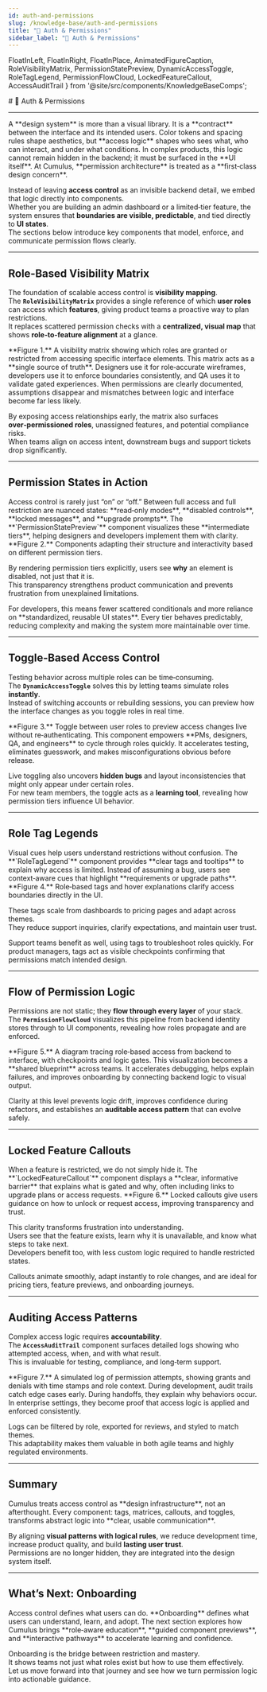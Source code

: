 ```yaml
---
id: auth-and-permissions
slug: /knowledge-base/auth-and-permissions
title: "🔐 Auth & Permissions"
sidebar_label: "🔐 Auth & Permissions"
---
```


  FloatInLeft,
  FloatInRight,
  FloatInPlace,
  AnimatedFigureCaption,
  RoleVisibilityMatrix,
  PermissionStatePreview,
  DynamicAccessToggle,
  RoleTagLegend,
  PermissionFlowCloud,
  LockedFeatureCallout,
  AccessAuditTrail
} from '@site/src/components/KnowledgeBaseComps';

<FloatInPlace>
# 🔐 Auth & Permissions
</FloatInPlace>

---

<FloatInLeft>
A **design system** is more than a visual library. It is a **contract** between the interface and its intended users.  
Color tokens and spacing rules shape aesthetics, but **access logic** shapes who sees what, who can interact, and under what conditions.  
In complex products, this logic cannot remain hidden in the backend; it must be surfaced in the **UI itself**.  
At Cumulus, **permission architecture** is treated as a **first‑class design concern**.
</FloatInLeft>

<FloatInLeft>

Instead of leaving **access control** as an invisible backend detail, we embed that logic directly into components.  
Whether you are building an admin dashboard or a limited‑tier feature, the system ensures that **boundaries are visible, predictable**, and tied directly to **UI states**.  
The sections below introduce key components that model, enforce, and communicate permission flows clearly.
</FloatInLeft>


---

## Role‑Based Visibility Matrix

<FloatInLeft>

The foundation of scalable access control is **visibility mapping**.  
The **`RoleVisibilityMatrix`** provides a single reference of which **user roles** can access which **features**, giving product teams a proactive way to plan restrictions.  
It replaces scattered permission checks with a **centralized, visual map** that shows **role‑to‑feature alignment** at a glance.
</FloatInLeft>


<RoleVisibilityMatrix />

<AnimatedFigureCaption>
**Figure 1.** A visibility matrix showing which roles are granted or restricted from accessing specific interface elements.
</AnimatedFigureCaption>

<FloatInLeft>
This matrix acts as a **single source of truth**.  
Designers use it for role‑accurate wireframes, developers use it to enforce boundaries consistently, and QA uses it to validate gated experiences.  
When permissions are clearly documented, assumptions disappear and mismatches between logic and interface become far less likely.
</FloatInLeft>

<FloatInLeft>

By exposing access relationships early, the matrix also surfaces **over‑permissioned roles**, unassigned features, and potential compliance risks.  
When teams align on access intent, downstream bugs and support tickets drop significantly.
</FloatInLeft>


---

## Permission States in Action

<FloatInLeft>
Access control is rarely just “on” or “off.”  
Between full access and full restriction are nuanced states: **read‑only modes**, **disabled controls**, **locked messages**, and **upgrade prompts**.  
The **`PermissionStatePreview`** component visualizes these **intermediate tiers**, helping designers and developers implement them with clarity.
</FloatInLeft>

<PermissionStatePreview />

<AnimatedFigureCaption>
**Figure 2.** Components adapting their structure and interactivity based on different permission tiers.
</AnimatedFigureCaption>

<FloatInLeft>

By rendering permission tiers explicitly, users see **why** an element is disabled, not just that it is.  
This transparency strengthens product communication and prevents frustration from unexplained limitations.
</FloatInLeft>


<FloatInLeft>
For developers, this means fewer scattered conditionals and more reliance on **standardized, reusable UI states**.  
Every tier behaves predictably, reducing complexity and making the system more maintainable over time.
</FloatInLeft>

---

## Toggle‑Based Access Control

<FloatInLeft>

Testing behavior across multiple roles can be time‑consuming.  
The **`DynamicAccessToggle`** solves this by letting teams simulate roles **instantly**.  
Instead of switching accounts or rebuilding sessions, you can preview how the interface changes as you toggle roles in real time.
</FloatInLeft>


<DynamicAccessToggle />

<AnimatedFigureCaption>
**Figure 3.** Toggle between user roles to preview access changes live without re‑authenticating.
</AnimatedFigureCaption>

<FloatInLeft>
This component empowers **PMs, designers, QA, and engineers** to cycle through roles quickly.  
It accelerates testing, eliminates guesswork, and makes misconfigurations obvious before release.
</FloatInLeft>

<FloatInLeft>

Live toggling also uncovers **hidden bugs** and layout inconsistencies that might only appear under certain roles.  
For new team members, the toggle acts as a **learning tool**, revealing how permission tiers influence UI behavior.
</FloatInLeft>


---

## Role Tag Legends

<FloatInLeft>
Visual cues help users understand restrictions without confusion.  
The **`RoleTagLegend`** component provides **clear tags and tooltips** to explain why access is limited.  
Instead of assuming a bug, users see context‑aware cues that highlight **requirements or upgrade paths**.
</FloatInLeft>

<RoleTagLegend />

<AnimatedFigureCaption>
**Figure 4.** Role‑based tags and hover explanations clarify access boundaries directly in the UI.
</AnimatedFigureCaption>

<FloatInLeft>

These tags scale from dashboards to pricing pages and adapt across themes.  
They reduce support inquiries, clarify expectations, and maintain user trust.
</FloatInLeft>


<FloatInLeft>
Support teams benefit as well, using tags to troubleshoot roles quickly.  
For product managers, tags act as visible checkpoints confirming that permissions match intended design.
</FloatInLeft>

---

## Flow of Permission Logic

<FloatInLeft>

Permissions are not static; they **flow through every layer** of your stack.  
The **`PermissionFlowCloud`** visualizes this pipeline from backend identity stores through to UI components, revealing how roles propagate and are enforced.
</FloatInLeft>


<PermissionFlowCloud />

<AnimatedFigureCaption>
**Figure 5.** A diagram tracing role‑based access from backend to interface, with checkpoints and logic gates.
</AnimatedFigureCaption>

<FloatInLeft>
This visualization becomes a **shared blueprint** across teams.  
It accelerates debugging, helps explain failures, and improves onboarding by connecting backend logic to visual output.
</FloatInLeft>

<FloatInLeft>

Clarity at this level prevents logic drift, improves confidence during refactors, and establishes an **auditable access pattern** that can evolve safely.
</FloatInLeft>


---

## Locked Feature Callouts

<FloatInLeft>
When a feature is restricted, we do not simply hide it.  
The **`LockedFeatureCallout`** component displays a **clear, informative barrier** that explains what is gated and why, often including links to upgrade plans or access requests.
</FloatInLeft>

<LockedFeatureCallout />

<AnimatedFigureCaption>
**Figure 6.** Locked callouts give users guidance on how to unlock or request access, improving transparency and trust.
</AnimatedFigureCaption>

<FloatInLeft>

This clarity transforms frustration into understanding.  
Users see that the feature exists, learn why it is unavailable, and know what steps to take next.  
Developers benefit too, with less custom logic required to handle restricted states.
</FloatInLeft>


<FloatInLeft>
Callouts animate smoothly, adapt instantly to role changes, and are ideal for pricing tiers, feature previews, and onboarding journeys.
</FloatInLeft>

---

## Auditing Access Patterns

<FloatInLeft>

Complex access logic requires **accountability**.  
The **`AccessAuditTrail`** component surfaces detailed logs showing who attempted access, when, and with what result.  
This is invaluable for testing, compliance, and long‑term support.
</FloatInLeft>


<AccessAuditTrail />

<AnimatedFigureCaption>
**Figure 7.** A simulated log of permission attempts, showing grants and denials with time stamps and role context.
</AnimatedFigureCaption>

<FloatInLeft>
During development, audit trails catch edge cases early.  
During handoffs, they explain why behaviors occur.  
In enterprise settings, they become proof that access logic is applied and enforced consistently.
</FloatInLeft>

<FloatInLeft>

Logs can be filtered by role, exported for reviews, and styled to match themes.  
This adaptability makes them valuable in both agile teams and highly regulated environments.
</FloatInLeft>


---

## Summary

<FloatInLeft>
Cumulus treats access control as **design infrastructure**, not an afterthought.  
Every component: tags, matrices, callouts, and toggles, transforms abstract logic into **clear, usable communication**.
</FloatInLeft>

<FloatInLeft>

By aligning **visual patterns with logical rules**, we reduce development time, increase product quality, and build **lasting user trust**.  
Permissions are no longer hidden, they are integrated into the design system itself.
</FloatInLeft>


---

## What’s Next: Onboarding

<FloatInLeft>
Access control defines what users can do. **Onboarding** defines what users can understand, learn, and adopt.  
The next section explores how Cumulus brings **role‑aware education**, **guided component previews**, and **interactive pathways** to accelerate learning and confidence.
</FloatInLeft>

<FloatInLeft>

Onboarding is the bridge between restriction and mastery.  
It shows teams not just what roles exist but how to use them effectively.  
Let us move forward into that journey and see how we turn permission logic into actionable guidance.
</FloatInLeft>


